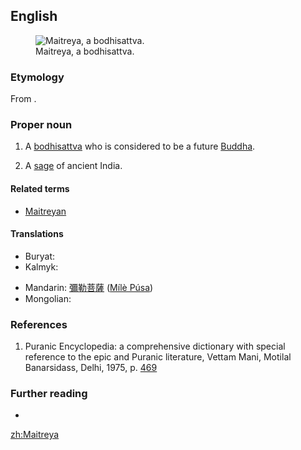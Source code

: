 ==English==
[[File:KushanMaitreya.JPG|thumb|Maitreya, a bodhisattva.]]
===Etymology===
From {{etyl|sa|en}} {{m|sa|sc=Deva|मैत्रेय|tr=Maitreya||friendly, benevolent}}.

===Proper noun===
{{en-proper noun}}

# {{lb|en|Buddhism}} A [[bodhisattva]] who is considered to be a future [[Buddha]].
# {{lb|en|Hinduism}} A [[sage]] of ancient India.

====Related terms====
* [[Maitreyan]]

====Translations====
{{trans-top|bodhisattva}}
* Buryat: {{t|bua|Майдари}}
* Kalmyk: {{t|xal|Мәәдр}}
{{trans-mid}}
* Mandarin: [[彌勒菩薩]] ([[Mílè Púsa]])
* Mongolian: {{t|mn|Майдар|sc=Cyrl}}
{{trans-bottom}}

===References===
# Puranic Encyclopedia: a comprehensive dictionary with special reference to the epic and Puranic literature, Vettam Mani, Motilal Banarsidass, Delhi, 1975, p. [https://archive.org/details/puranicencyclopa00maniuoft#page/469/mode/2up 469]

===Further reading===
* {{pedialite}}

[[zh:Maitreya]]